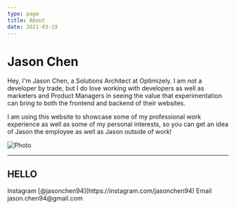 ```yaml
---
type: page
title: About
date: 2021-03-19
---
```



# Jason Chen

Hey, I'm Jason Chen, a Solutions Architect at Optimizely. I am not a developer by trade, but I do love working with developers as well as marketers and Product Managers in seeing the value that experimentation can bring to both the frontend and backend of their websites.

I am using this website to showcase some of my professional work experience as well as some of my personal interests, so you can get an idea of Jason the employee as well as Jason outside of work!


<Image
  src="/images/Jason-Chen-4.jpeg"
  alt="Photo"
  width={1125}
  height={750}
  priority
  className="next-image"
/>

---
HELLO
---

<SocialIcons href="https://github.com/baconbroth">
  <AiFilledGithub size="3rem" />
<SocialIcons />
Instagram [@jasonchen94](https://instagram.com/jasonchen94)
Email jason.chen94@gmail.com
